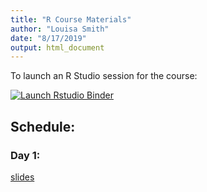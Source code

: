 ```yaml
---
title: "R Course Materials"
author: "Louisa Smith"
date: "8/17/2019"
output: html_document
---
```


To launch an R Studio session for the course:

<!-- badges: start -->
[![Launch Rstudio Binder](http://mybinder.org/badge_logo.svg)](https://mybinder.org/v2/gh/louisahsmith/r-materials-F19/master?urlpath=rstudio)
<!-- badges: end -->

## Schedule:

### Day 1: 
[slides](slides/Day1-slides.html)
